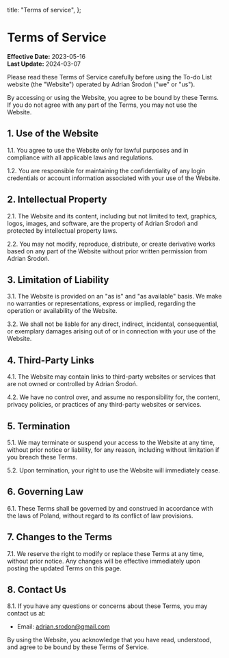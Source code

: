   title: "Terms of service",
};

# Terms of Service

**Effective Date:** 2023-05-16  
**Last Update:** 2024-03-07

Please read these Terms of Service carefully before using the To-do List website (the "Website") operated by Adrian Środoń ("we" or "us").

By accessing or using the Website, you agree to be bound by these Terms. If you do not agree with any part of the Terms, you may not use the Website.

## 1. Use of the Website

1.1. You agree to use the Website only for lawful purposes and in compliance with all applicable laws and regulations.

1.2. You are responsible for maintaining the confidentiality of any login credentials or account information associated with your use of the Website.

## 2. Intellectual Property

2.1. The Website and its content, including but not limited to text, graphics, logos, images, and software, are the property of Adrian Środoń and protected by intellectual property laws.

2.2. You may not modify, reproduce, distribute, or create derivative works based on any part of the Website without prior written permission from Adrian Środoń.

## 3. Limitation of Liability

3.1. The Website is provided on an "as is" and "as available" basis. We make no warranties or representations, express or implied, regarding the operation or availability of the Website.

3.2. We shall not be liable for any direct, indirect, incidental, consequential, or exemplary damages arising out of or in connection with your use of the Website.

## 4. Third-Party Links

4.1. The Website may contain links to third-party websites or services that are not owned or controlled by Adrian Środoń.

4.2. We have no control over, and assume no responsibility for, the content, privacy policies, or practices of any third-party websites or services.

## 5. Termination

5.1. We may terminate or suspend your access to the Website at any time, without prior notice or liability, for any reason, including without limitation if you breach these Terms.

5.2. Upon termination, your right to use the Website will immediately cease.

## 6. Governing Law

6.1. These Terms shall be governed by and construed in accordance with the laws of Poland, without regard to its conflict of law provisions.

## 7. Changes to the Terms

7.1. We reserve the right to modify or replace these Terms at any time, without prior notice. Any changes will be effective immediately upon posting the updated Terms on this page.

## 8. Contact Us

8.1. If you have any questions or concerns about these Terms, you may contact us at:

- Email: adrian.srodon@gmail.com

By using the Website, you acknowledge that you have read, understood, and agree to be bound by these Terms of Service.
